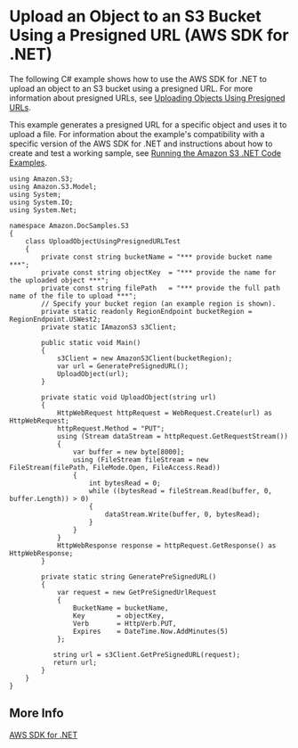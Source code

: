 # Upload an Object to an S3 Bucket Using a Presigned URL \(AWS SDK for \.NET\)<a name="UploadObjectPreSignedURLDotNetSDK"></a>

The following C\# example shows how to use the AWS SDK for \.NET to upload an object to an S3 bucket using a presigned URL\. For more information about presigned URLs, see [Uploading Objects Using Presigned URLs](PresignedUrlUploadObject.mdx)\.

This example generates a presigned URL for a specific object and uses it to upload a file\. For information about the example's compatibility with a specific version of the AWS SDK for \.NET and instructions about how to create and test a working sample, see [Running the Amazon S3 \.NET Code Examples](UsingTheMPDotNetAPI.mdx#TestingDotNetApiSamples)\.

```
using Amazon.S3;
using Amazon.S3.Model;
using System;
using System.IO;
using System.Net;

namespace Amazon.DocSamples.S3
{
    class UploadObjectUsingPresignedURLTest
    {
        private const string bucketName = "*** provide bucket name ***";
        private const string objectKey  = "*** provide the name for the uploaded object ***";
        private const string filePath   = "*** provide the full path name of the file to upload ***";
        // Specify your bucket region (an example region is shown).
        private static readonly RegionEndpoint bucketRegion = RegionEndpoint.USWest2; 
        private static IAmazonS3 s3Client;

        public static void Main()
        {
            s3Client = new AmazonS3Client(bucketRegion);
            var url = GeneratePreSignedURL();
            UploadObject(url);
        }

        private static void UploadObject(string url)
        {
            HttpWebRequest httpRequest = WebRequest.Create(url) as HttpWebRequest;
            httpRequest.Method = "PUT";
            using (Stream dataStream = httpRequest.GetRequestStream())
            {
                var buffer = new byte[8000];
                using (FileStream fileStream = new FileStream(filePath, FileMode.Open, FileAccess.Read))
                {
                    int bytesRead = 0;
                    while ((bytesRead = fileStream.Read(buffer, 0, buffer.Length)) > 0)
                    {
                        dataStream.Write(buffer, 0, bytesRead);
                    }
                }
            }
            HttpWebResponse response = httpRequest.GetResponse() as HttpWebResponse;
        }

        private static string GeneratePreSignedURL()
        {
            var request = new GetPreSignedUrlRequest
            {
                BucketName = bucketName,
                Key        = objectKey,
                Verb       = HttpVerb.PUT,
                Expires    = DateTime.Now.AddMinutes(5)
            };

           string url = s3Client.GetPreSignedURL(request);
           return url;
        }
    }
}
```

## More Info<a name="UploadObjectPreSignedURLDotNetSDK-more-info"></a>

[AWS SDK for \.NET](https://aws.amazon.com/sdk-for-net/)